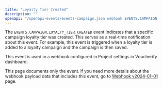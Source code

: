 ```yaml
---
title: "Loyalty Tier Created"
description: ""
openapi: "/openapi-events/events-campaign.json webhook EVENTS.CAMPAIGN.LOYALTY_TIER.CREATED"
---
```


The `EVENTS.CAMPAIGN.LOYALTY_TIER.CREATED` event indicates that a specific campaign loyalty tier was created. This serves as a real-time notification about this event. For example, this event is triggered when a loyalty tier is added to a loyalty campaign and the campaign is then saved.

This event is used in a webhook configured in Project settings in Voucherify dashboard.

<note>This page documents only the event. If you need more details about the webhook payload data that includes this event, go to [Webhook v2024-01-01](/api-reference/introduction-to-webhooks "Introduction to webhooks v2024-01-01") page.</note>